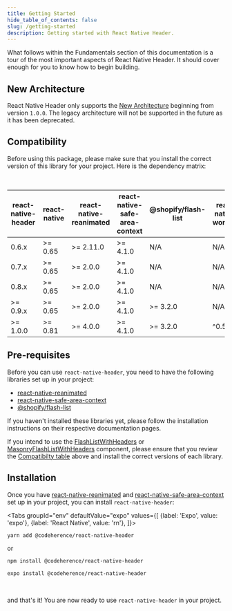 ```yaml
---
title: Getting Started
hide_table_of_contents: false
slug: /getting-started
description: Getting started with React Native Header.
---
```



What follows within the Fundamentals section of this documentation is a tour of the most important aspects of React Native Header. It should cover enough for you to know how to begin building.

## New Architecture

React Native Header only supports the [New Architecture](https://reactnative.dev/architecture/landing-page) beginning from version `1.0.0`. The legacy architecture will not be supported in the future as it has been deprecated.

## Compatibility

Before using this package, please make sure that you install the correct version of this library for your project. Here is the dependency matrix:

<br />

| react-native-header | react-native | react-native-reanimated | react-native-safe-area-context | @shopify/flash-list | react-native-worklets |
| ------------------- | ------------ | ----------------------- | ------------------------------ | ------------------- | --------------------- |
| 0.6.x               | >= 0.65      | >= 2.11.0               | >= 4.1.0                       | N/A                 | N/A                   |
| 0.7.x               | >= 0.65      | >= 2.0.0                | >= 4.1.0                       | N/A                 | N/A                   |
| 0.8.x               | >= 0.65      | >= 2.0.0                | >= 4.1.0                       | N/A                 | N/A                   |
| >= 0.9.x            | >= 0.65      | >= 2.0.0                | >= 4.1.0                       | >= 3.2.0            | N/A                   |
| >= 1.0.0            | >= 0.81      | >= 4.0.0                | >= 4.1.0                       | >= 3.2.0            | ^0.5.1                |

## Pre-requisites

Before you can use `react-native-header`, you need to have the following libraries set up in your project:

- [react-native-reanimated](https://github.com/software-mansion/react-native-reanimated)
- [react-native-safe-area-context](https://github.com/th3rdwave/react-native-safe-area-context)
- [@shopify/flash-list](https://github.com/Shopify/flash-list)

If you haven't installed these libraries yet, please follow the installation instructions on their respective documentation pages.

If you intend to use the [FlashListWithHeaders](/docs/components/flash-list-with-headers) or [MasonryFlashListWithHeaders](/docs/components/masonry-flash-list-with-headers) component, please ensure that you review the [Compatibilty table](/docs/getting-started#compatibility) above and install the correct versions of each library.

## Installation

Once you have [react-native-reanimated](https://github.com/software-mansion/react-native-reanimated) and [react-native-safe-area-context](https://github.com/th3rdwave/react-native-safe-area-context) set up in your project, you can install `react-native-header`:

<Tabs
  groupId="env"
  defaultValue="expo"
  values={[
    {label: 'Expo', value: 'expo'},
    {label: 'React Native', value: 'rn'},
  ]}>
<TabItem value="rn">

```bash
yarn add @codeherence/react-native-header
```

or

```bash
npm install @codeherence/react-native-header
```

</TabItem>
<TabItem value="expo">

```bash
expo install @codeherence/react-native-header
```

</TabItem>
</Tabs>

<br />

and that's it! You are now ready to use `react-native-header` in your project.
